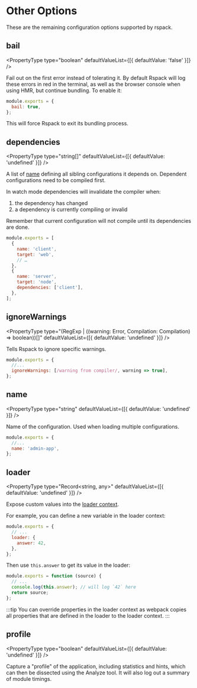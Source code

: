 
<WebpackLicense from="https://webpack.js.org/configuration/other-options/" />

# Other Options

These are the remaining configuration options supported by rspack.

## bail

<PropertyType type="boolean" defaultValueList={[{ defaultValue: 'false' }]} />

Fail out on the first error instead of tolerating it. By default Rspack will log these errors in red in the terminal, as well as the browser console when using HMR, but continue bundling.
To enable it:

```js title="rspack.config.js"
module.exports = {
  bail: true,
};
```

This will force Rspack to exit its bundling process.

## dependencies

<PropertyType
  type="string[]"
  defaultValueList={[{ defaultValue: 'undefined' }]}
/>

A list of [name](#name) defining all sibling configurations it depends on. Dependent configurations need to be compiled first.

In watch mode dependencies will invalidate the compiler when:

1. the dependency has changed
2. a dependency is currently compiling or invalid

Remember that current configuration will not compile until its dependencies are done.

```js title="rspack.config.js"
module.exports = [
  {
    name: 'client',
    target: 'web',
    // …
  },
  {
    name: 'server',
    target: 'node',
    dependencies: ['client'],
  },
];
```

## ignoreWarnings

<PropertyType
  type="(RegExp | ((warning: Error, Compilation: Compilation) => boolean))[]"
  defaultValueList={[{ defaultValue: 'undefined' }]}
/>

Tells Rspack to ignore specific warnings.

```js title="rspack.config.js"
module.exports = {
  //...
  ignoreWarnings: [/warning from compiler/, warning => true],
};
```

## name

<PropertyType
  type="string"
  defaultValueList={[{ defaultValue: 'undefined' }]}
/>

Name of the configuration. Used when loading multiple configurations.

```js title="rspack.config.js"
module.exports = {
  //...
  name: 'admin-app',
};
```

## loader

<PropertyType
  type="Record<string, any>"
  defaultValueList={[{ defaultValue: 'undefined' }]}
/>

Expose custom values into the [loader context](/api/loader-api/context).

For example, you can define a new variable in the loader context:

```js title=rspack.config.js
module.exports = {
  // ...
  loader: {
    answer: 42,
  },
};
```

Then use `this.answer` to get its value in the loader:

```js title=custom-loader.js
module.exports = function (source) {
  // ...
  console.log(this.answer); // will log `42` here
  return source;
};
```

:::tip
You can override properties in the loader context as webpack copies all properties that are defined in the loader to the loader context.
:::

## profile

<PropertyType
  type="boolean"
  defaultValueList={[{ defaultValue: 'undefined' }]}
/>

Capture a "profile" of the application, including statistics and hints, which can then be dissected using the Analyze tool. It will also log out a summary of module timings.
